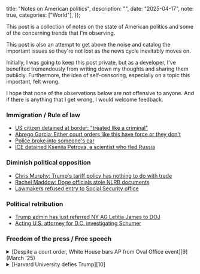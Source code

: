 
  title: "Notes on American politics",
  description: "",
  date: "2025-04-17",
  note: true,
  categories: ["World"],
});



This post is a collection of notes on the state of American politics and some of the concerning trends that I'm observing. 

This post is also an attempt to get above the noise and catalog the important issues so they're not lost as the news cycle inevitably moves on.


Initially, I was going to keep this post private, but as a developer, I've benefited tremendously from writing down my thoughts and sharing them publicly. Furthermore, the idea of self-censoring, especially on a topic this important, felt wrong.

I hope that none of the observations below are not offensive to anyone. And if there is anything that I get wrong, I would welcome feedback. 


### Immigration / Rule of law 

* [US citizen detained at border: "treated like a criminal"][3]
* [Abrego Garcia: Either court orders like this have force or they don't][4]
* [Police broke into someone's car][5]
* [ICE detained Kseniia Petrova, a scientist who fled Russia][8]

### Diminish political opposition

* [Chris Murphy: Trump's tariff policy has nothing to do with trade][1]
* [Rachel Maddow: Doge officials stole NLRB documents][2]
* [Lawmakers refused entry to Social Security office][7]

### Political retribution 

* [Trump admin has just referred NY AG Letitia James to DOJ][6]
* [Acting U.S. attorney for D.C. investigating Schumer][11]


### Freedom of the press / Free speech 


<Details>
  <Summary>[Despite a court order, White House bars AP from Oval Office event][9] (March '25)</Summary>
  
The White House barred AP journalists from an Oval Office event, ignoring a court order in their dispute over the outlet’s refusal to rename the Gulf of Mexico.

The upcoming appeals hearing will decide if the executive branch can punish news organizations for their editorial choices—a ruling that could define the limits of government power and shape the future of press freedom in the United States.
</Details>
 
<Details>
  <Summary>[Harvard University defies Trump][10]</Summary>
  
  Harvard University refused to follow the Trump administration’s directives on admissions and campus policies, prompting a freeze of about $2.2 billion in federal grants and $60 million in contracts.

This clash may decide whether the government can leverage federal funding to influence or punish a university’s speech and viewpoints—potentially redefining First Amendment protections in higher education.
</Details>


[1]: https://www.ft.com/content/6d0c25e1-f8e5-43d6-88eb-5587df9f58a1?sharetype=blocked
[2]: https://x.com/cwebbonline/status/1912508780950299083
[3]: https://www.nbcboston.com/news/politics/treated-like-a-criminal-us-citizen-says-he-was-detained-returning-from-canada/3686188/
[4]: https://x.com/amandaknox/status/1912653594127638992
[5]: https://x.com/FlippersUpNow/status/1912231795753447702
[6]: https://x.com/CalltoActivism/status/1912315598303867031
[7]: https://x.com/Rep_Stansbury/status/1911925194702430235
[8]: https://www.nytimes.com/2025/04/11/science/russian-scientist-ice-detained-harvard.html
[9]: https://apnews.com/article/trump-ap-press-freedom-court-gulf-caffd32aa8ec6b04a50b8c5277d7c9cb
[10]: https://thehill.com/opinion/education/5252002-harvard-university-defies-trump/
[11]: https://www.cbsnews.com/news/acting-u-s-attorney-inquiry-schumer-possible-threat-doge-supreme-court-justices/